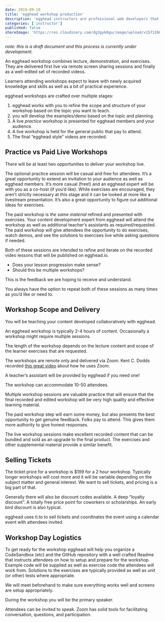 ```yaml
---
date: 2019-09-10
title: 'egghead workshop production'
description: 'egghead instructors are professional web developers that share their knowledge and help active learners improve their skills as web developers.'
categories: ['instructor']
published: false
shareImage: 'https://res.cloudinary.com/dg3gyk0gu/image/upload/v1571260698/og-image-assets/share_image_screencasting.png'
---
```

_note: this is a draft document and this process is currently under development._

An egghead workshop combines lecture, demonstration, and exercises. They are delivered first live via remote screen sharing sessions and finally as a well-edited set of recorded videos.

Learners attending workshops expect to leave with newly acquired knowledge and skills as well as a bit of practical experience. 

egghead workshops are crafted over multiple stages:


1. egghead works with you to refine the scope and structure of your workshop based on the topic you want to teach. 
2. you will develop the examples/demo based on the topic and planning. 
3. A live *practice* workshop is presented for egghead members and your audience. 
4. A live workshop is held for the general public that pay to attend. 
5. The final “egghead style” videos are recorded. 


## Practice vs Paid Live Workshops

There will be at least two opportunities to deliver your workshop live.

The optional practice session will be casual and free for attendees. It’s a great opportunity to extend an invitation to your audience as well as egghead members. It’s more casual (free!) and an egghead expert will be with you as a co-host (if you’d like). While exercises are encouraged, they aren’t strictly necessary at this stage and it can be looked at more like a livestream presentation. It’s also a great opportunity to figure out additional ideas for exercises.

The paid workshop is *the same material* refined and presented with exercises. Your content development expert from egghead will attend the workshop as well as additional teacher’s assistants as required/requested. The paid workshop will give attendees the opportunity to do exercises, watch demos, and see the solutions to exercises live while asking questions if needed.

Both of these sessions are intended to refine and iterate on the recorded video lessons that will be published on egghead.io.


- Does your lesson progression make sense?
- Should this be multiple workshops?

This is the feedback we are hoping to receive and understand.

You always have the option to repeat both of these sessions as many times as you’d like or need to.

## Workshop Scope and Delivery 

You will be teaching your content developed collaboratively with egghead.

An egghead workshop is typically 2-4 hours of content. Occasionally a workshop might require multiple sessions. 

The length of the workshop depends on the lecture content and scope of the learner exercises that are requested. 

The workshops are remote only and delivered via Zoom. Kent C. Dodds recorded [this great video](https://egghead.io/lessons/egghead-use-zoom-for-kcd-workshops) about how he uses Zoom. 

A teacher’s assistant will be provided by egghead if you need one!

The workshop can accommodate 10-50 attendees.

Multiple workshop sessions are valuable practice that will ensure that the final recorded and edited workshop will be very high quality and effective learning material.

The paid workshop step will earn some money, but also presents the best opportunity to get genuine feedback. Folks pay to attend. This gives them more authority to give honest responses.

The live workshop sessions make excellent recorded content that can be bundled and sold as an upgrade to the final product. The exercises and other supplemental material provide a similar benefit.


## Selling Tickets

The ticket price for a workshop is $199 for a 2 hour workshop. Typically longer workshops will cost more and it will be variable depending on the subject matter and general interest. We want to sell tickets, and pricing is a big part of that.

Generally there will also be discount codes available. A deep “loyalty discount”. A totally free price point for coworkers or scholarships. An early bird discount is also typical.

egghead uses ti.to to sell tickets and coordinates the event using a calendar event with attendees invited.


## Workshop Day Logistics

To get ready for the workshop egghead will help you organize a CodeSandbox (etc) and the GitHub repository with a well crafted Readme that instructs attendees on how to setup and prepare for the workshop. Example code will be supplied as well as exercise code the attendees will work from. Solutions to the exercises are typically provided as well as unit (or other) tests where appropriate.

We will meet beforehand to make sure everything works well and screens are setup appropriately.

During the workshop you will be the primary speaker. 

Attendees can be invited to speak. Zoom has solid tools for facilitating conversation, questions, and participation.

